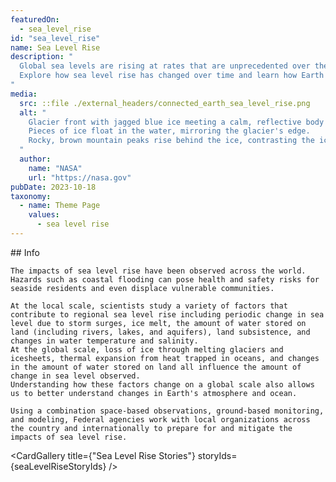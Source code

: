 ```yaml
---
featuredOn:
  - sea_level_rise 
id: "sea_level_rise"
name: Sea Level Rise
description: "
  Global sea levels are rising at rates that are unprecedented over the past 2,500 years.
  Explore how sea level rise has changed over time and learn how Earth data is helping communities plan for changing sea levels.
"
media:
  src: ::file ./external_headers/connected_earth_sea_level_rise.png
  alt: "
    Glacier front with jagged blue ice meeting a calm, reflective body of water.
    Pieces of ice float in the water, mirroring the glacier's edge.
    Rocky, brown mountain peaks rise behind the ice, contrasting the icy blue with earthy tones under a cloudy sky.
  "
  author:
    name: "NASA"
    url: "https://nasa.gov"
pubDate: 2023-10-18
taxonomy:
  - name: Theme Page
    values:
      - sea level rise
---
```



<Block type='wide'>
  <Prose>
    ## Info

    The impacts of sea level rise have been observed across the world.
    Hazards such as coastal flooding can pose health and safety risks for seaside residents and even displace vulnerable communities.

    At the local scale, scientists study a variety of factors that contribute to regional sea level rise including periodic change in sea level due to storm surges, ice melt, the amount of water stored on land (including rivers, lakes, and aquifers), land subsistence, and changes in water temperature and salinity.
    At the global scale, loss of ice through melting glaciers and icesheets, thermal expansion from heat trapped in oceans, and changes in the amount of water stored on land all influence the amount of change in sea level observed.
    Understanding how these factors change on a global scale also allows us to better understand changes in Earth's atmosphere and ocean.

    Using a combination space-based observations, ground-based monitoring, and modeling, Federal agencies work with local organizations across the country and internationally to prepare for and mitigate the impacts of sea level rise.
  </Prose>
</Block>

<CardGallery title={"Sea Level Rise Stories"} storyIds={seaLevelRiseStoryIds} />